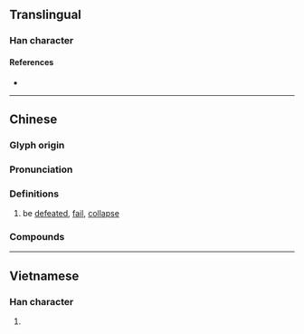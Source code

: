 {{character info/new}}
==Translingual==

===Han character===
{{Han char|rn=32|rad=土|as=06|sn=9|four=44127|canj=GKMS|ids=⿰土夸}}

====References====
* {{Han ref|kx=0228.291|hdz=10438.030|uh=57AE|ud=22446|bh=ABB1|bd=43953}}

----

==Chinese==
{{zh-forms}}

===Glyph origin===
{{Han etym}}

===Pronunciation===
{{zh-pron
|m=kuǎ
|c=kwaa1
|h=pfs=
|md=
|mn=ml:khoa
|mn_note=khoa - vernacular (俗)
|w=
|mc=
|oc=y
|cat=v
}}

===Definitions===
{{zh-hanzi}}

# be [[defeated]], [[fail]], [[collapse]]

===Compounds===
{{zh-der|垮臺|打垮|拖垮|累垮}}

{{zh-cat|Intermediate}}

----

==Vietnamese==

===Han character===
{{vi-hantu|[[khoai]]|rs=土06}}

# {{defn|lang=vi|sort=土06}}